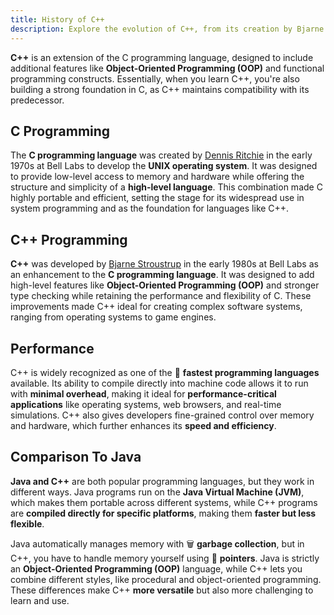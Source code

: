 ```yaml
---
title: History of C++
description: Explore the evolution of C++, from its creation by Bjarne Stroustrup to its impact on modern programming.
---
```


**C++** is an extension of the C programming language, designed to include additional features like **Object-Oriented Programming 
(OOP)** and functional programming constructs. Essentially, when you learn C++, you're also building a strong foundation in C, 
as C++ maintains compatibility with its predecessor.

## C Programming

The **C programming language** was created by <a href="https://en.wikipedia.org/wiki/Dennis_Ritchie" target="_blank" rel="noopener noreferrer" aria-label="wikipedia of dennis ritchie">Dennis Ritchie</a> 
in the early 1970s at Bell Labs to develop the **UNIX operating system**. It was designed to provide low-level access to memory and hardware while offering 
the structure and simplicity of a **high-level language**. This combination made C highly portable and efficient, setting the stage for its widespread use 
in system programming and as the foundation for languages like C++.

## C++ Programming

**C++** was developed by <a href="https://en.wikipedia.org/wiki/Bjarne_Stroustrup" target="_blank" rel="noopener noreferrer" aria-label="wikipedia of bjarne stroustrup">Bjarne Stroustrup</a> 
in the early 1980s at Bell Labs as an enhancement to the **C programming language**. It was designed to add high-level features like **Object-Oriented Programming (OOP)** 
and stronger type checking while retaining the performance and flexibility of C. These improvements made C++ ideal for creating complex software systems, 
ranging from operating systems to game engines.

## Performance

C++ is widely recognized as one of the 🚀 **fastest programming languages** available. Its ability to compile directly into machine code allows it to run with 
**minimal overhead**, making it ideal for **performance-critical applications** like operating systems, web browsers, and real-time simulations. C++ also gives 
developers fine-grained control over memory and hardware, which further enhances its **speed and efficiency**.

## Comparison To Java

**Java and C++** are both popular programming languages, but they work in different ways. Java programs run on the **Java Virtual Machine (JVM)**, which makes them portable 
across different systems, while C++ programs are **compiled directly for specific platforms**, making them **faster but less flexible**.

Java automatically manages memory with 🗑️ **garbage collection**, but in C++, you have to handle memory yourself using 🫵 **pointers**. Java is strictly an **Object-Oriented Programming 
(OOP)** language, while C++ lets you combine different styles, like procedural and object-oriented programming. These differences make C++ **more versatile** but also more 
challenging to learn and use.


